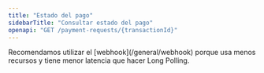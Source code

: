 ```yaml
---
title: "Estado del pago"
sidebarTitle: "Consultar estado del pago"
openapi: "GET /payment-requests/{transactionId}"
---
```


<Tip>
  Recomendamos utilizar el [webhook](/general/webhook) porque usa menos recursos
  y tiene menor latencia que hacer Long Polling.
</Tip>
